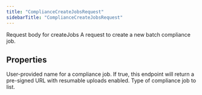 ```yaml
---
title: "ComplianceCreateJobsRequest"
sidebarTitle: "ComplianceCreateJobsRequest"
---
```


Request body for createJobs
A request to create a new batch compliance job.

## Properties

<ResponseField name="name" type="string">
User-provided name for a compliance job.
</ResponseField>





<ResponseField name="resumable" type="boolean">
If true, this endpoint will return a pre-signed URL with resumable uploads enabled.
</ResponseField>





<ResponseField name="type" type="string">
Type of compliance job to list.
</ResponseField>



